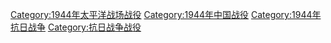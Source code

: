 [[Category:1944年太平洋战场战役‎|Category:1944年太平洋战场战役‎]]
[[Category:1944年中国战役|Category:1944年中国战役]]
[[Category:1944年抗日战争|Category:1944年抗日战争]]
[[Category:抗日战争战役|Category:抗日战争战役]]